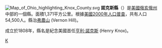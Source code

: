 {{Otheruses|諾克斯縣|subject=美國俄亥俄州的一個縣|other=同名的縣}}
[[File:Map_of_Ohio_highlighting_Knox_County.svg|right]]
'''諾克斯縣'''（{{lang-en|Knox County}}）是[[美國|美國]][[俄亥俄州|俄亥俄州]]中部的一個縣。面積1,371平方公里。根據[[美國2000年人口普查|美國2000年人口普查]]，共有人口54,500人。縣治[[弗農山_(俄亥俄州)|弗農山]] (Vernon Hill)。

成立於1808年，縣名是紀念美國首任[[亨利·諾克斯|亨利·諾克斯]] (Henry Knox)。
{{ohio-stub}}

[[Category:俄亥俄州行政區劃|K]]